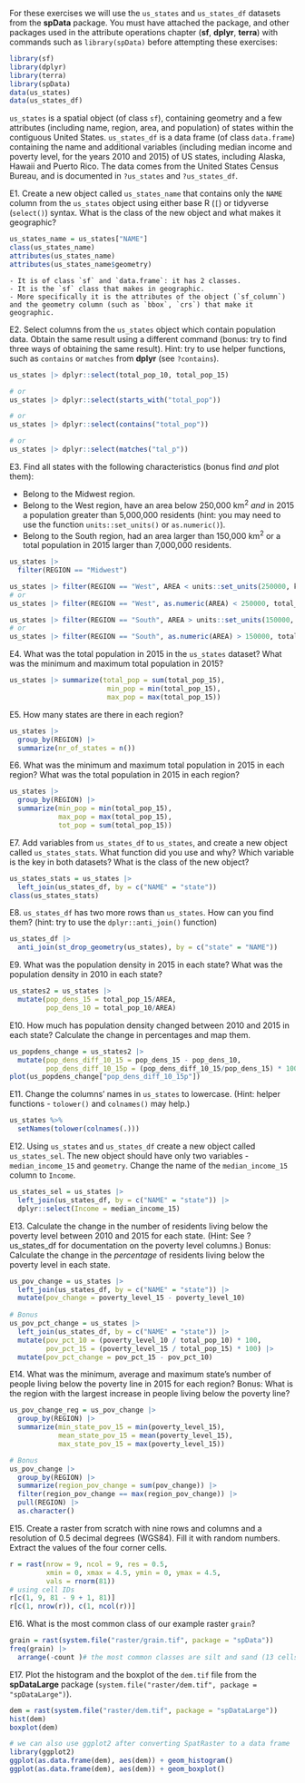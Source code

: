 
For these exercises we will use the `us_states` and `us_states_df` datasets from the **spData** package.
You must have attached the package, and other packages used in the attribute operations chapter (**sf**, **dplyr**, **terra**) with commands such as `library(spData)` before attempting these exercises:

```r
library(sf)
library(dplyr)
library(terra)
library(spData)
data(us_states)
data(us_states_df)
```

`us_states` is a spatial object (of class `sf`), containing geometry and a few attributes (including name, region, area, and population) of states within the contiguous United States.
`us_states_df` is a data frame (of class `data.frame`) containing the name and additional variables (including median income and poverty level, for the years 2010 and 2015) of US states, including Alaska, Hawaii and Puerto Rico.
The data comes from the United States Census Bureau, and is documented in `?us_states` and `?us_states_df`.

E1. Create a new object called `us_states_name` that contains only the `NAME` column from the `us_states` object using either base R (`[`) or tidyverse (`select()`) syntax.
What is the class of the new object and what makes it geographic?

```r
us_states_name = us_states["NAME"]
class(us_states_name)
attributes(us_states_name)
attributes(us_states_name$geometry)
```

```asis
- It is of class `sf` and `data.frame`: it has 2 classes.
- It is the `sf` class that makes in geographic.
- More specifically it is the attributes of the object (`sf_column`) and the geometry column (such as `bbox`, `crs`) that make it geographic.
```

E2. Select columns from the `us_states` object which contain population data.
Obtain the same result using a different command (bonus: try to find three ways of obtaining the same result).
Hint: try to use helper functions, such as `contains` or `matches` from **dplyr** (see `?contains`).

```r
us_states |> dplyr::select(total_pop_10, total_pop_15)

# or
us_states |> dplyr::select(starts_with("total_pop"))

# or
us_states |> dplyr::select(contains("total_pop"))

# or
us_states |> dplyr::select(matches("tal_p"))
```

E3. Find all states with the following characteristics (bonus find *and* plot them):

- Belong to the Midwest region.
- Belong to the West region, have an area below 250,000 km^2^ *and* in 2015 a population greater than 5,000,000 residents (hint: you may need to use the function `units::set_units()` or `as.numeric()`).
- Belong to the South region, had an area larger than 150,000 km^2^ or a total population in 2015 larger than 7,000,000 residents.

```r
us_states |> 
  filter(REGION == "Midwest")

us_states |> filter(REGION == "West", AREA < units::set_units(250000, km^2), total_pop_15 > 5000000)
# or
us_states |> filter(REGION == "West", as.numeric(AREA) < 250000, total_pop_15 > 5000000)

us_states |> filter(REGION == "South", AREA > units::set_units(150000, km^2), total_pop_15 > 7000000)
# or
us_states |> filter(REGION == "South", as.numeric(AREA) > 150000, total_pop_15 > 7000000)
```

E4. What was the total population in 2015 in the `us_states` dataset?
What was the minimum and maximum total population in 2015?

```r
us_states |> summarize(total_pop = sum(total_pop_15),
                        min_pop = min(total_pop_15),
                        max_pop = max(total_pop_15))
```

E5. How many states are there in each region?

```r
us_states |>
  group_by(REGION) |>
  summarize(nr_of_states = n())
```

E6. What was the minimum and maximum total population in 2015 in each region?
What was the total population in 2015 in each region?

```r
us_states |>
  group_by(REGION) |>
  summarize(min_pop = min(total_pop_15),
            max_pop = max(total_pop_15),
            tot_pop = sum(total_pop_15))
```

E7. Add variables from `us_states_df` to `us_states`, and create a new object called `us_states_stats`.
What function did you use and why?
Which variable is the key in both datasets?
What is the class of the new object?

```r
us_states_stats = us_states |>
  left_join(us_states_df, by = c("NAME" = "state"))
class(us_states_stats)
```

E8. `us_states_df` has two more rows than `us_states`.
How can you find them? (hint: try to use the `dplyr::anti_join()` function)

```r
us_states_df |>
  anti_join(st_drop_geometry(us_states), by = c("state" = "NAME"))
```

E9. What was the population density in 2015 in each state?
What was the population density in 2010 in each state?

```r
us_states2 = us_states |>
  mutate(pop_dens_15 = total_pop_15/AREA,
         pop_dens_10 = total_pop_10/AREA)
```

E10. How much has population density changed between 2010 and 2015 in each state?
Calculate the change in percentages and map them.

```r
us_popdens_change = us_states2 |>
  mutate(pop_dens_diff_10_15 = pop_dens_15 - pop_dens_10,
         pop_dens_diff_10_15p = (pop_dens_diff_10_15/pop_dens_15) * 100)
plot(us_popdens_change["pop_dens_diff_10_15p"])
```

E11. Change the columns' names in `us_states` to lowercase. (Hint: helper functions - `tolower()` and `colnames()` may help.)

```r
us_states %>%
  setNames(tolower(colnames(.)))
```

E12. Using `us_states` and `us_states_df` create a new object called `us_states_sel`.
The new object should have only two variables - `median_income_15` and `geometry`.
Change the name of the `median_income_15` column to `Income`.

```r
us_states_sel = us_states |>
  left_join(us_states_df, by = c("NAME" = "state")) |>
  dplyr::select(Income = median_income_15)
```

E13. Calculate the change in the number of residents living below the poverty level between 2010 and 2015 for each state. (Hint: See ?us_states_df for documentation on the poverty level columns.)
Bonus: Calculate the change in the *percentage* of residents living below the poverty level in each state.

```r
us_pov_change = us_states |>
  left_join(us_states_df, by = c("NAME" = "state")) |>
  mutate(pov_change = poverty_level_15 - poverty_level_10)
 
# Bonus
us_pov_pct_change = us_states |>
  left_join(us_states_df, by = c("NAME" = "state")) |>
  mutate(pov_pct_10 = (poverty_level_10 / total_pop_10) * 100, 
         pov_pct_15 = (poverty_level_15 / total_pop_15) * 100) |>
  mutate(pov_pct_change = pov_pct_15 - pov_pct_10)
```

E14. What was the minimum, average and maximum state's number of people living below the poverty line in 2015 for each region?
Bonus: What is the region with the largest increase in people living below the poverty line?

```r
us_pov_change_reg = us_pov_change |>
  group_by(REGION) |>
  summarize(min_state_pov_15 = min(poverty_level_15),
            mean_state_pov_15 = mean(poverty_level_15),
            max_state_pov_15 = max(poverty_level_15))

# Bonus
us_pov_change |>
  group_by(REGION) |>
  summarize(region_pov_change = sum(pov_change)) |>
  filter(region_pov_change == max(region_pov_change)) |>
  pull(REGION) |>
  as.character()
```

E15. Create a raster from scratch with nine rows and columns and a resolution of 0.5 decimal degrees (WGS84).
Fill it with random numbers.
Extract the values of the four corner cells. 

```r
r = rast(nrow = 9, ncol = 9, res = 0.5,
         xmin = 0, xmax = 4.5, ymin = 0, ymax = 4.5,
         vals = rnorm(81))
# using cell IDs
r[c(1, 9, 81 - 9 + 1, 81)]
r[c(1, nrow(r)), c(1, ncol(r))]
```

E16. What is the most common class of our example raster `grain`?

```r
grain = rast(system.file("raster/grain.tif", package = "spData"))
freq(grain) |> 
  arrange(-count )# the most common classes are silt and sand (13 cells)
```

E17. Plot the histogram and the boxplot of the `dem.tif` file from the **spDataLarge** package (`system.file("raster/dem.tif", package = "spDataLarge")`). 

```r
dem = rast(system.file("raster/dem.tif", package = "spDataLarge"))
hist(dem)
boxplot(dem)

# we can also use ggplot2 after converting SpatRaster to a data frame
library(ggplot2)
ggplot(as.data.frame(dem), aes(dem)) + geom_histogram()
ggplot(as.data.frame(dem), aes(dem)) + geom_boxplot()
```

